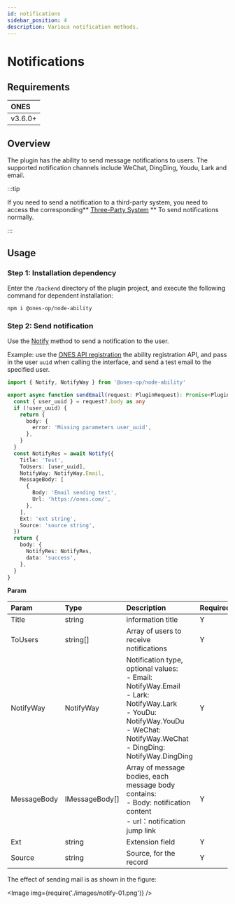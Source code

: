 ```yaml
---
id: notifications
sidebar_position: 4
description: Various notification methods.
---
```



# Notifications

## Requirements

| ONES    |
| :------ |
| v3.6.0+ |

## Overview

The plugin has the ability to send message notifications to users. The supported notification channels include WeChat, DingDing, Youdu, Lark and email.

:::tip

If you need to send a notification to a third-party system, you need to access the corresponding** [Three-Party System](../business/account/synchronize-with-third-party-system/synchronize-with-third-party-system.mdx) ** To send notifications normally.

:::

## Usage

### Step 1: Installation dependency

Enter the `/backend` directory of the plugin project, and execute the following command for dependent installation:

```shell
npm i @ones-op/node-ability
```

### Step 2: Send notification

Use the [Notify](../../reference/packages/node-ability/node-ability.mdx#Notify) method to send a notification to the user.

Example: use the [ONES API registration](../business/ONES-API/ONES-API-registration) the ability registration API, and pass in the user `uuid` when calling the interface, and send a test email to the specified user.

```typescript
import { Notify, NotifyWay } from '@ones-op/node-ability'

export async function sendEmail(request: PluginRequest): Promise<PluginResponse> {
  const { user_uuid } = request?.body as any
  if (!user_uuid) {
    return {
      body: {
        error: 'Missing parameters user_uuid',
      },
    }
  }
  const NotifyRes = await Notify({
    Title: 'Test',
    ToUsers: [user_uuid],
    NotifyWay: NotifyWay.Email,
    MessageBody: [
      {
        Body: 'Email sending test',
        Url: 'https://ones.com/',
      },
    ],
    Ext: 'ext string',
    Source: 'source string',
  })
  return {
    body: {
      NotifyRes: NotifyRes,
      data: 'success',
    },
  }
}
```

**Param**

| **Param**   | **Type**       | **Description**                                                                                                                                                                                 | **Required** | **Default** |
| :---------- | :------------- | :---------------------------------------------------------------------------------------------------------------------------------------------------------------------------------------------- | :----------- | :---------- |
| Title       | string         | information title                                                                                                                                                                               | Y            | -           |
| ToUsers     | string[]       | Array of users to receive notifications                                                                                                                                                         | Y            | -           |
| NotifyWay   | NotifyWay      | Notification type, optional values:<br />- Email: NotifyWay.Email<br />- Lark: NotifyWay.Lark<br />- YouDu: NotifyWay.YouDu<br />- WeChat: NotifyWay.WeChat<br />- DingDing: NotifyWay.DingDing | Y            | -           |
| MessageBody | IMessageBody[] | Array of message bodies, each message body contains:<br />- Body: notification content<br />- url：notification jump link                                                                       | Y            | -           |
| Ext         | string         | Extension field                                                                                                                                                                                 | Y            | -           |
| Source      | string         | Source, for the record                                                                                                                                                                          | Y            | -           |

The effect of sending mail is as shown in the figure:

<Image img={require('./images/notify-01.png')} />
